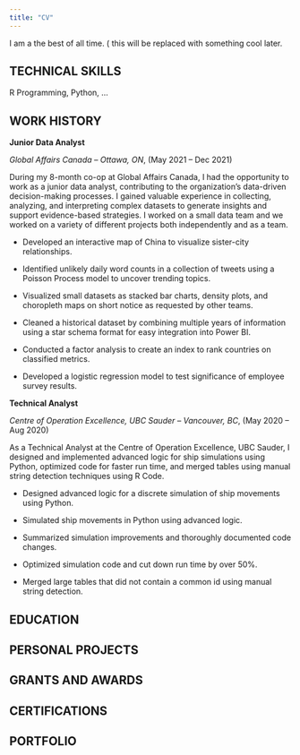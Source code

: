 ```yaml
---
title: "CV"
---
```


I am a the best of all time. ( this will be replaced with something cool later.

## TECHNICAL SKILLS

R Programming, Python, ...

## **WORK HISTORY**

**Junior Data Analyst**

*Global Affairs Canada – Ottawa, ON*, (May 2021 – Dec 2021)

During my 8-month co-op at Global Affairs Canada, I had the opportunity to work as a junior data analyst, contributing to the organization's data-driven decision-making processes. I gained valuable experience in collecting, analyzing, and interpreting complex datasets to generate insights and support evidence-based strategies. I worked on a small data team and we worked on a variety of different projects both independently and as a team.


- Developed an interactive map of China to visualize sister-city relationships.

- Identified unlikely daily word counts in a collection of tweets using a Poisson Process model to uncover trending topics.

- Visualized small datasets as stacked bar charts, density plots, and choropleth maps on short notice as requested by other teams.

- Cleaned a historical dataset by combining multiple years of information using a star schema format for easy integration into Power BI.

- Conducted a factor analysis to create an index to rank countries on classified metrics.

- Developed a logistic regression model to test significance of employee survey results.

**Technical Analyst**

*Centre of Operation Excellence, UBC Sauder – Vancouver, BC*, (May 2020 – Aug 2020)

As a Technical Analyst at the Centre of Operation Excellence, UBC Sauder, I designed and implemented advanced logic for ship simulations using Python, optimized code for faster run time, and merged tables using manual string detection techniques using R Code.

- Designed advanced logic for a discrete simulation of ship movements using Python.

- Simulated ship movements in Python using advanced logic.

- Summarized simulation improvements and thoroughly documented code changes.

- Optimized simulation code and cut down run time by over 50%.

- Merged large tables that did not contain a common id using manual string detection.

## **EDUCATION**

## **PERSONAL PROJECTS**

## GRANTS AND AWARDS

## CERTIFICATIONS

## PORTFOLIO